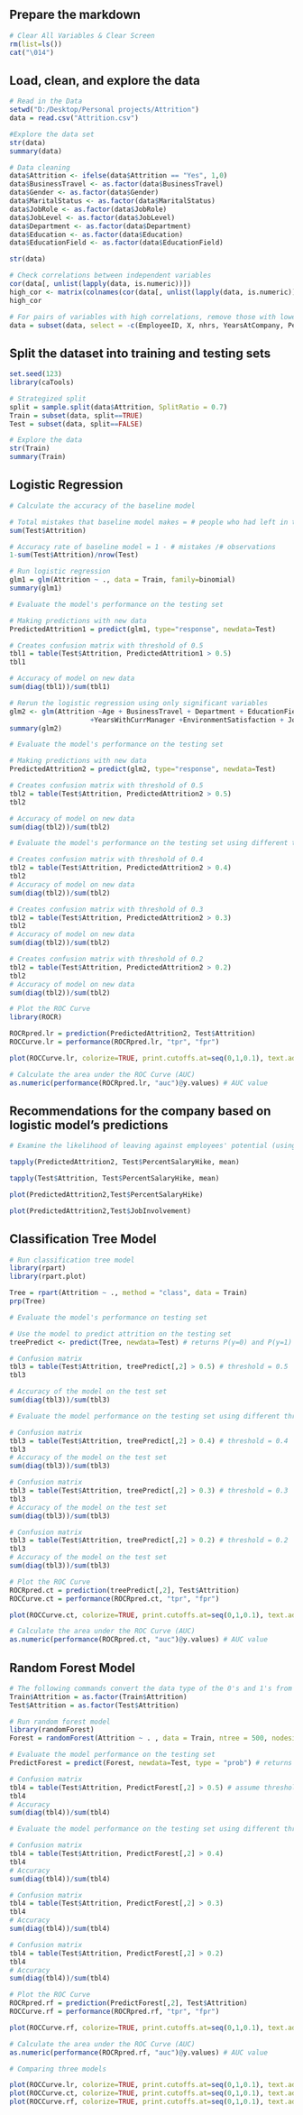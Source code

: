 
## Prepare the markdown 

```r
# Clear All Variables & Clear Screen
rm(list=ls())
cat("\014")
```

## Load, clean, and explore the data

```r
# Read in the Data
setwd("D:/Desktop/Personal projects/Attrition")
data = read.csv("Attrition.csv")

#Explore the data set
str(data)
summary(data)
```


```r
# Data cleaning
data$Attrition <- ifelse(data$Attrition == "Yes", 1,0)
data$BusinessTravel <- as.factor(data$BusinessTravel)
data$Gender <- as.factor(data$Gender)
data$MaritalStatus <- as.factor(data$MaritalStatus)
data$JobRole <- as.factor(data$JobRole)
data$JobLevel <- as.factor(data$JobLevel)
data$Department <- as.factor(data$Department)
data$Education <- as.factor(data$Education)
data$EducationField <- as.factor(data$EducationField)

str(data)
```


```r
# Check correlations between independent variables
cor(data[, unlist(lapply(data, is.numeric))])
high_cor <- matrix(colnames(cor(data[, unlist(lapply(data, is.numeric))]))[which(abs(cor(data[, unlist(lapply(data, is.numeric))]))>0.7 & row(cor(data[, unlist(lapply(data, is.numeric))]))<col(cor(data[, unlist(lapply(data, is.numeric))])), arr.ind=TRUE)],ncol=2)
high_cor

# For pairs of variables with high correlations, remove those with lower correlations with the dependent variable
data = subset(data, select = -c(EmployeeID, X, nhrs, YearsAtCompany, PerformanceRating))
```

## Split the dataset into training and testing sets

```r
set.seed(123)
library(caTools)

# Strategized split
split = sample.split(data$Attrition, SplitRatio = 0.7)
Train = subset(data, split==TRUE)
Test = subset(data, split==FALSE)

# Explore the data
str(Train)
summary(Train)

```

## Logistic Regression 

```r
# Calculate the accuracy of the baseline model

# Total mistakes that baseline model makes = # people who had left in testing set as baseline model predicts no leaving for everyone
sum(Test$Attrition)

# Accuracy rate of baseline model = 1 - # mistakes /# observations
1-sum(Test$Attrition)/nrow(Test)
```


```r
# Run logistic regression
glm1 = glm(Attrition ~ ., data = Train, family=binomial)
summary(glm1)

```


```r
# Evaluate the model's performance on the testing set

# Making predictions with new data
PredictedAttrition1 = predict(glm1, type="response", newdata=Test)

# Creates confusion matrix with threshold of 0.5
tbl1 = table(Test$Attrition, PredictedAttrition1 > 0.5) 
tbl1

# Accuracy of model on new data
sum(diag(tbl1))/sum(tbl1)

```


```r
# Rerun the logistic regression using only significant variables
glm2 <- glm(Attrition ~Age + BusinessTravel + Department + EducationField +JobRole +JobLevel+ MaritalStatus +NumCompaniesWorked +TotalWorkingYears + TrainingTimesLastYear +YearsSinceLastPromotion +
                    +YearsWithCurrManager +EnvironmentSatisfaction + JobSatisfaction +WorkLifeBalance +novertime , family=binomial(link='logit'),data=Train)
summary(glm2)

```
```r
# Evaluate the model's performance on the testing set

# Making predictions with new data
PredictedAttrition2 = predict(glm2, type="response", newdata=Test)

# Creates confusion matrix with threshold of 0.5
tbl2 = table(Test$Attrition, PredictedAttrition2 > 0.5) 
tbl2

# Accuracy of model on new data
sum(diag(tbl2))/sum(tbl2)

```
```r
# Evaluate the model's performance on the testing set using different thresholds

# Creates confusion matrix with threshold of 0.4
tbl2 = table(Test$Attrition, PredictedAttrition2 > 0.4) 
tbl2
# Accuracy of model on new data
sum(diag(tbl2))/sum(tbl2)

# Creates confusion matrix with threshold of 0.3
tbl2 = table(Test$Attrition, PredictedAttrition2 > 0.3) 
tbl2
# Accuracy of model on new data
sum(diag(tbl2))/sum(tbl2)

# Creates confusion matrix with threshold of 0.2
tbl2 = table(Test$Attrition, PredictedAttrition2 > 0.2) 
tbl2
# Accuracy of model on new data
sum(diag(tbl2))/sum(tbl2)
```

```r
# Plot the ROC Curve
library(ROCR)

ROCRpred.lr = prediction(PredictedAttrition2, Test$Attrition)
ROCCurve.lr = performance(ROCRpred.lr, "tpr", "fpr")

plot(ROCCurve.lr, colorize=TRUE, print.cutoffs.at=seq(0,1,0.1), text.adj=c(-0.2,0.7))

# Calculate the area under the ROC Curve (AUC)
as.numeric(performance(ROCRpred.lr, "auc")@y.values) # AUC value

```


## Recommendations for the company based on logistic model's predictions

```r
# Examine the likelihood of leaving against employees' potential (using metrics such as salary increase as an indicator of performance or job involvement level) 

tapply(PredictedAttrition2, Test$PercentSalaryHike, mean)

tapply(Test$Attrition, Test$PercentSalaryHike, mean)

plot(PredictedAttrition2,Test$PercentSalaryHike)

plot(PredictedAttrition2,Test$JobInvolvement)

```


## Classification Tree Model

```r
# Run classification tree model
library(rpart)
library(rpart.plot)

Tree = rpart(Attrition ~ ., method = "class", data = Train)
prp(Tree)
```


```r
# Evaluate the model's performance on testing set

# Use the model to predict attrition on the testing set
treePredict <- predict(Tree, newdata=Test) # returns P(y=0) and P(y=1) for every observation in test data

# Confusion matrix
tbl3 = table(Test$Attrition, treePredict[,2] > 0.5) # threshold = 0.5
tbl3

# Accuracy of the model on the test set
sum(diag(tbl3))/sum(tbl3)

```


```r
# Evaluate the model performance on the testing set using different thresholds

# Confusion matrix
tbl3 = table(Test$Attrition, treePredict[,2] > 0.4) # threshold = 0.4
tbl3
# Accuracy of the model on the test set
sum(diag(tbl3))/sum(tbl3)

# Confusion matrix
tbl3 = table(Test$Attrition, treePredict[,2] > 0.3) # threshold = 0.3
tbl3
# Accuracy of the model on the test set
sum(diag(tbl3))/sum(tbl3)

# Confusion matrix
tbl3 = table(Test$Attrition, treePredict[,2] > 0.2) # threshold = 0.2
tbl3
# Accuracy of the model on the test set
sum(diag(tbl3))/sum(tbl3)

```

```r
# Plot the ROC Curve
ROCRpred.ct = prediction(treePredict[,2], Test$Attrition)
ROCCurve.ct = performance(ROCRpred.ct, "tpr", "fpr")

plot(ROCCurve.ct, colorize=TRUE, print.cutoffs.at=seq(0,1,0.1), text.adj=c(-0.2,0.7))

# Calculate the area under the ROC Curve (AUC)
as.numeric(performance(ROCRpred.ct, "auc")@y.values) # AUC value
```


## Random Forest Model

```r
# The following commands convert the data type of the 0's and 1's from integer to categorical
Train$Attrition = as.factor(Train$Attrition)
Test$Attrition = as.factor(Test$Attrition)

# Run random forest model
library(randomForest)
Forest = randomForest(Attrition ~ . , data = Train, ntree = 500, nodesize =5)

# Evaluate the model performance on the testing set 
PredictForest = predict(Forest, newdata=Test, type = "prob") # returns P(y=0) and P(y=1) for every observation

# Confusion matrix
tbl4 = table(Test$Attrition, PredictForest[,2] > 0.5) # assume threshold = 0.5
tbl4
# Accuracy
sum(diag(tbl4))/sum(tbl4)

```


```r
# Evaluate the model performance on the testing set using different thresholds

# Confusion matrix
tbl4 = table(Test$Attrition, PredictForest[,2] > 0.4)
tbl4
# Accuracy
sum(diag(tbl4))/sum(tbl4)

# Confusion matrix
tbl4 = table(Test$Attrition, PredictForest[,2] > 0.3)
tbl4
# Accuracy
sum(diag(tbl4))/sum(tbl4)

# Confusion matrix
tbl4 = table(Test$Attrition, PredictForest[,2] > 0.2)
tbl4
# Accuracy
sum(diag(tbl4))/sum(tbl4)
```


```r
# Plot the ROC Curve
ROCRpred.rf = prediction(PredictForest[,2], Test$Attrition)
ROCCurve.rf = performance(ROCRpred.rf, "tpr", "fpr")

plot(ROCCurve.rf, colorize=TRUE, print.cutoffs.at=seq(0,1,0.1), text.adj=c(-0.2,0.7))

# Calculate the area under the ROC Curve (AUC)
as.numeric(performance(ROCRpred.rf, "auc")@y.values) # AUC value
```


```r
# Comparing three models

plot(ROCCurve.lr, colorize=TRUE, print.cutoffs.at=seq(0,1,0.1), text.adj=c(-0.2,0.7))
plot(ROCCurve.ct, colorize=TRUE, print.cutoffs.at=seq(0,1,0.1), text.adj=c(-0.2,0.7), add = TRUE)
plot(ROCCurve.rf, colorize=TRUE, print.cutoffs.at=seq(0,1,0.1), text.adj=c(-0.2,0.7), add = TRUE)

```
 